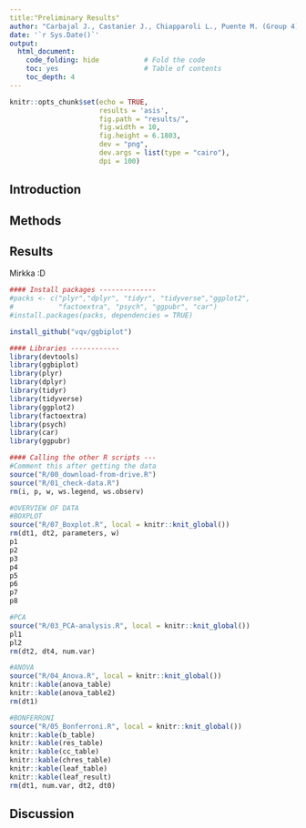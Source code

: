```yaml
---
title:"Preliminary Results"
author: "Carbajal J., Castanier J., Chiapparoli L., Puente M. (Group 4)"
date: '`r Sys.Date()`'
output:
  html_document:
    code_folding: hide           # Fold the code
    toc: yes                     # Table of contents
    toc_depth: 4 
---
```


```r
knitr::opts_chunk$set(echo = TRUE,
                      results = 'asis', 
                      fig.path = "results/",
                      fig.width = 10,
                      fig.height = 6.1803,
                      dev = "png",
                      dev.args = list(type = "cairo"),
                      dpi = 100)
```

## Introduction

## Methods

## Results

Mirkka :D

```r
#### Install packages --------------
#packs <- c("plyr","dplyr", "tidyr", "tidyverse","ggplot2",
#           "factoextra", "psych", "ggpubr", "car")
#install.packages(packs, dependencies = TRUE)

install_github("vqv/ggbiplot")

#### Libraries ------------
library(devtools)
library(ggbiplot)
library(plyr)
library(dplyr)
library(tidyr)
library(tidyverse)
library(ggplot2)
library(factoextra)
library(psych)
library(car)
library(ggpubr)

#### Calling the other R scripts ---
#Comment this after getting the data
source("R/00_download-from-drive.R")
source("R/01_check-data.R")
rm(i, p, w, ws.legend, ws.observ)

```

```r
#OVERVIEW OF DATA
#BOXPLOT
source("R/07_Boxplot.R", local = knitr::knit_global())
rm(dt1, dt2, parameters, w)
p1 
p2
p3 
p4 
p5 
p6 
p7 
p8
```

```r
#PCA
source("R/03_PCA-analysis.R", local = knitr::knit_global())
pl1
pl2
rm(dt2, dt4, num.var)
```

```r
#ANOVA
source("R/04_Anova.R", local = knitr::knit_global())
knitr::kable(anova_table)
knitr::kable(anova_table2)
rm(dt1)
```

```r
#BONFERRONI
source("R/05_Bonferroni.R", local = knitr::knit_global())
knitr::kable(b_table)
knitr::kable(res_table)
knitr::kable(cc_table)
knitr::kable(chres_table)
knitr::kable(leaf_table)
knitr::kable(leaf_result)
rm(dt1, num.var, dt2, dt0)
```

## Discussion
